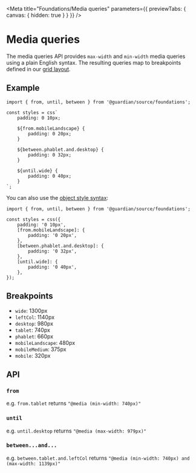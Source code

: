 
<Meta
	title="Foundations/Media queries"
	parameters={{ previewTabs: { canvas: { hidden: true } } }}
/>

# Media queries

The media queries API provides `max-width` and `min-width` media queries using a
plain English syntax. The resulting queries map to breakpoints defined in our
[grid layout](https://theguardian.design/2a1e5182b/p/41be19-grids).

## Example

```tsx
import { from, until, between } from '@guardian/source/foundations';

const styles = css`
	padding: 0 10px;

	${from.mobileLandscape} {
		padding: 0 20px;
	}

	${between.phablet.and.desktop} {
		padding: 0 32px;
	}

	${until.wide} {
		padding: 0 40px;
	}
`;
```

You can also use the [object style syntax](https://emotion.sh/docs/object-styles):

```tsx
import { from, until, between } from '@guardian/source/foundations';

const styles = css({
	padding: '0 10px',
	[from.mobileLandscape]: {
		padding: '0 20px',
	},
	[between.phablet.and.desktop]: {
		padding: '0 32px',
	},
	[until.wide]: {
		padding: '0 40px',
	},
});
```

## Breakpoints

- `wide`: 1300px
- `leftCol`: 1140px
- `desktop`: 980px
- `tablet`: 740px
- `phablet`: 660px
- `mobileLandscape`: 480px
- `mobileMedium`: 375px
- `mobile`: 320px

## API

### `from`

e.g. `from.tablet` returns `"@media (min-width: 740px)"`

### `until`

e.g. `until.desktop` returns `"@media (max-width: 979px)"`

### `between...and...`

e.g. `between.tablet.and.leftCol` returns `"@media (min-width: 740px) and (max-width: 1139px)"`

